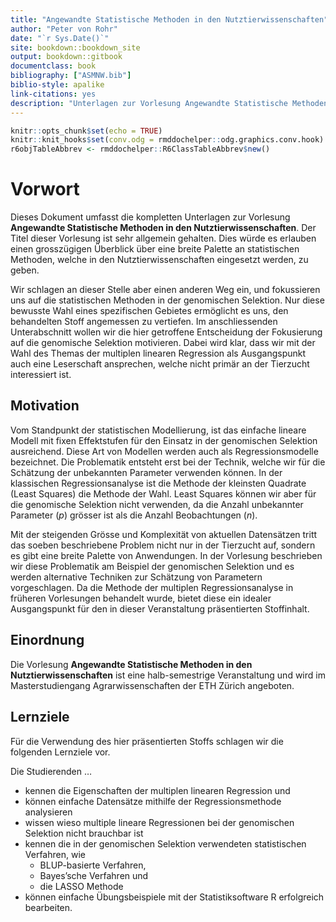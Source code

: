 ```yaml
---
title: "Angewandte Statistische Methoden in den Nutztierwissenschaften"
author: "Peter von Rohr"
date: "`r Sys.Date()`"
site: bookdown::bookdown_site
output: bookdown::gitbook
documentclass: book
bibliography: ["ASMNW.bib"]
biblio-style: apalike
link-citations: yes
description: "Unterlagen zur Vorlesung Angewandte Statistische Methoden in den Nutztierwissenschaften."
---
```


```r
knitr::opts_chunk$set(echo = TRUE)
knitr::knit_hooks$set(conv.odg = rmddochelper::odg.graphics.conv.hook)
r6objTableAbbrev <- rmddochelper::R6ClassTableAbbrev$new()
```

# Vorwort {-}
Dieses Dokument umfasst die kompletten Unterlagen zur Vorlesung __Angewandte Statistische Methoden in den Nutztierwissenschaften__. Der Titel dieser Vorlesung ist sehr allgemein gehalten. Dies würde es erlauben einen grosszügigen Überblick über eine breite Palette an statistischen Methoden, welche in den Nutztierwissenschaften eingesetzt werden, zu geben. 

Wir schlagen an dieser Stelle aber einen anderen Weg ein, und fokussieren uns auf die statistischen Methoden in der genomischen Selektion. Nur diese bewusste Wahl eines spezifischen Gebietes ermöglicht es uns, den behandelten Stoff angemessen zu vertiefen. Im anschliessenden Unterabschnitt wollen wir die hier getroffene Entscheidung der Fokusierung auf die genomische Selektion motivieren. Dabei wird klar, dass wir mit der Wahl des Themas der multiplen linearen Regression als Ausgangspunkt auch eine Leserschaft ansprechen, welche nicht primär an der Tierzucht interessiert ist.


## Motivation {-}
Vom Standpunkt der statistischen Modellierung, ist das einfache lineare Modell mit fixen Effektstufen für den Einsatz in der genomischen Selektion ausreichend. Diese Art von Modellen werden auch als Regressionsmodelle bezeichnet. Die Problematik entsteht erst bei der Technik, welche wir für die Schätzung der unbekannten Parameter verwenden können. In der klassischen Regressionsanalyse ist die Methode der kleinsten Quadrate (Least Squares) die Methode der Wahl. Least Squares können wir aber für die genomische Selektion nicht verwenden, da die Anzahl unbekannter Parameter ($p$) grösser ist als die Anzahl Beobachtungen ($n$). 

Mit der steigenden Grösse und Komplexität von aktuellen Datensätzen tritt das soeben beschriebene Problem nicht nur in der Tierzucht auf, sondern es gibt eine breite Palette von Anwendungen. In der Vorlesung beschrieben wir diese Problematik am Beispiel der genomischen Selektion und es werden alternative Techniken zur Schätzung von Parametern vorgeschlagen. Da die Methode der multiplen Regressionsanalyse in früheren Vorlesungen behandelt wurde, bietet diese ein idealer Ausgangspunkt für den in dieser Veranstaltung präsentierten Stoffinhalt.


## Einordnung {-}
Die Vorlesung __Angewandte Statistische Methoden in den Nutztierwissenschaften__ ist eine halb-semestrige Veranstaltung und wird im Masterstudiengang Agrarwissenschaften der ETH Zürich angeboten.


## Lernziele {-}
Für die Verwendung des hier präsentierten Stoffs schlagen wir die folgenden Lernziele vor. 

Die Studierenden ...

- kennen die Eigenschaften der multiplen linearen Regression und 
- können einfache Datensätze mithilfe der Regressionsmethode analysieren 
- wissen wieso multiple lineare Regressionen bei der genomischen Selektion nicht brauchbar ist 
- kennen die in der genomischen Selektion verwendeten statistischen Verfahren, wie
    + BLUP-basierte Verfahren, 
    + Bayes'sche Verfahren und 
    + die LASSO Methode 
- können einfache Übungsbeispiele mit der Statistiksoftware R erfolgreich bearbeiten.


